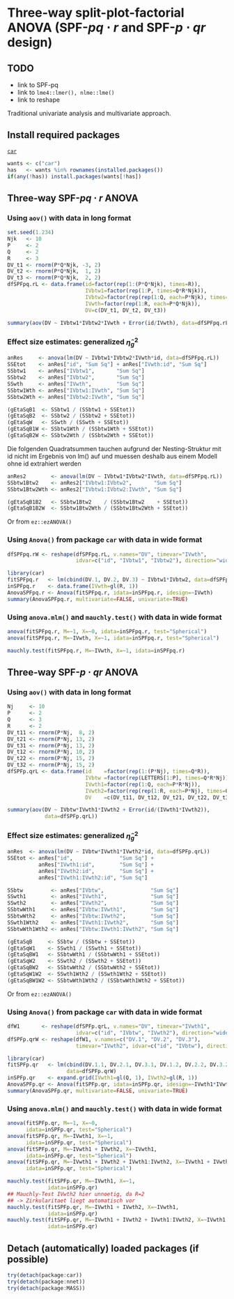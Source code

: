 Three-way split-plot-factorial ANOVA (SPF-$pq \cdot r$ and SPF-$p \cdot qr$ design)
=========================

TODO
-------------------------

 - link to SPF-pq
 - link to `lme4::lmer(), nlme::lme()`
 - link to reshape

Traditional univariate analysis and multivariate approach.

Install required packages
-------------------------

[`car`](http://cran.r-project.org/package=car)

```r
wants <- c("car")
has   <- wants %in% rownames(installed.packages())
if(any(!has)) install.packages(wants[!has])
```

Three-way SPF-$pq \cdot r$ ANOVA
-------------------------

### Using `aov()` with data in long format

```r
set.seed(1.234)
Njk   <- 10
P     <- 2
Q     <- 2
R     <- 3
DV_t1 <- rnorm(P*Q*Njk, -3, 2)
DV_t2 <- rnorm(P*Q*Njk,  1, 2)
DV_t3 <- rnorm(P*Q*Njk,  2, 2)
dfSPFpq.rL <- data.frame(id=factor(rep(1:(P*Q*Njk), times=R)),
                         IVbtw1=factor(rep(1:P, times=Q*R*Njk)),
                         IVbtw2=factor(rep(rep(1:Q, each=P*Njk), times=R)),
                         IVwth=factor(rep(1:R, each=P*Q*Njk)),
                         DV=c(DV_t1, DV_t2, DV_t3))
```

```r
summary(aov(DV ~ IVbtw1*IVbtw2*IVwth + Error(id/IVwth), data=dfSPFpq.rL))
```

### Effect size estimates: generalized $\hat{\eta}_{g}^{2}$

```r
anRes     <- anova(lm(DV ~ IVbtw1*IVbtw2*IVwth*id, data=dfSPFpq.rL))
SSEtot    <- anRes["id", "Sum Sq"] + anRes["IVwth:id", "Sum Sq"]
SSbtw1    <- anRes["IVbtw1",       "Sum Sq"]
SSbtw2    <- anRes["IVbtw2",       "Sum Sq"]
SSwth     <- anRes["IVwth",        "Sum Sq"]
SSbtw1Wth <- anRes["IVbtw1:IVwth", "Sum Sq"]
SSbtw2Wth <- anRes["IVbtw2:IVwth", "Sum Sq"]
```

```r
(gEtaSqB1  <- SSbtw1 / (SSbtw1 + SSEtot))
(gEtaSqB2  <- SSbtw2 / (SSbtw2 + SSEtot))
(gEtaSqW   <- SSwth / (SSwth + SSEtot))
(gEtaSqB1W <- SSbtw1Wth / (SSbtw1Wth + SSEtot))
(gEtaSqB2W <- SSbtw2Wth / (SSbtw2Wth + SSEtot))
```

Die folgenden Quadratsummen tauchen aufgrund der Nesting-Struktur
mit id nicht im Ergebnis von lm() auf und muessen deshalb aus einem
Modell ohne id extrahiert werden

```r
anRes2        <- anova(lm(DV ~ IVbtw1*IVbtw2*IVwth, data=dfSPFpq.rL))
SSbtw1Btw2    <- anRes2["IVbtw1:IVbtw2",       "Sum Sq"]
SSbtw1Btw2Wth <- anRes2["IVbtw1:IVbtw2:IVwth", "Sum Sq"]
```

```r
(gEtaSqB1B2   <- SSbtw1Btw2    / (SSbtw1Btw2    + SSEtot))
(gEtaSqB1B2W  <- SSbtw1Btw2Wth / (SSbtw1Btw2Wth + SSEtot))
```

Or from `ez::ezANOVA()`

### Using `Anova()` from package `car` with data in wide format

```r
dfSPFpq.rW <- reshape(dfSPFpq.rL, v.names="DV", timevar="IVwth",
                      idvar=c("id", "IVbtw1", "IVbtw2"), direction="wide")
```

```r
library(car)
fitSPFpq.r   <- lm(cbind(DV.1, DV.2, DV.3) ~ IVbtw1*IVbtw2, data=dfSPFpq.rW)
inSPFpq.r    <- data.frame(IVwth=gl(R, 1))
AnovaSPFpq.r <- Anova(fitSPFpq.r, idata=inSPFpq.r, idesign=~IVwth)
summary(AnovaSPFpq.r, multivariate=FALSE, univariate=TRUE)
```

### Using `anova.mlm()` and `mauchly.test()` with data in wide format

```r
anova(fitSPFpq.r, M=~1, X=~0, idata=inSPFpq.r, test="Spherical")
anova(fitSPFpq.r, M=~IVwth, X=~1, idata=inSPFpq.r, test="Spherical")
```

```r
mauchly.test(fitSPFpq.r, M=~IVwth, X=~1, idata=inSPFpq.r)
```

Three-way SPF-$p \cdot qr$ ANOVA
-------------------------

### Using `aov()` with data in long format

```r
Nj     <- 10
P      <- 2
Q      <- 3
R      <- 2
DV_t11 <- rnorm(P*Nj,  8, 2)
DV_t21 <- rnorm(P*Nj, 13, 2)
DV_t31 <- rnorm(P*Nj, 13, 2)
DV_t12 <- rnorm(P*Nj, 10, 2)
DV_t22 <- rnorm(P*Nj, 15, 2)
DV_t32 <- rnorm(P*Nj, 15, 2)
dfSPFp.qrL <- data.frame(id    =factor(rep(1:(P*Nj), times=Q*R)),
                         IVbtw =factor(rep(LETTERS[1:P], times=Q*R*Nj)),
                         IVwth1=factor(rep(1:Q, each=P*R*Nj)),
                         IVwth2=factor(rep(rep(1:R, each=P*Nj), times=Q)),
                         DV    =c(DV_t11, DV_t12, DV_t21, DV_t22, DV_t31, DV_t32))
```

```r
summary(aov(DV ~ IVbtw*IVwth1*IVwth2 + Error(id/(IVwth1*IVwth2)),
            data=dfSPFp.qrL))
```

### Effect size estimates: generalized $\hat{\eta}_{g}^{2}$

```r
anRes  <- anova(lm(DV ~ IVbtw*IVwth1*IVwth2*id, data=dfSPFp.qrL))
SSEtot <- anRes["id",               "Sum Sq"] +
          anRes["IVwth1:id",        "Sum Sq"] +
          anRes["IVwth2:id",        "Sum Sq"] +
          anRes["IVwth1:IVwth2:id", "Sum Sq"]
```

```r
SSbtw         <- anRes["IVbtw",               "Sum Sq"]
SSwth1        <- anRes["IVwth1",              "Sum Sq"]
SSwth2        <- anRes["IVwth2",              "Sum Sq"]
SSbtwWth1     <- anRes["IVbtw:IVwth1",        "Sum Sq"]
SSbtwWth2     <- anRes["IVbtw:IVwth2",        "Sum Sq"]
SSwth1Wth2    <- anRes["IVwth1:IVwth2",       "Sum Sq"]
SSbtwWth1Wth2 <- anRes["IVbtw:IVwth1:IVwth2", "Sum Sq"]
```

```r
(gEtaSqB     <- SSbtw / (SSbtw + SSEtot))
(gEtaSqW1    <- SSwth1 / (SSwth1 + SSEtot))
(gEtaSqBW1   <- SSbtwWth1 / (SSbtwWth1 + SSEtot))
(gEtaSqW2    <- SSwth2 / (SSwth2 + SSEtot))
(gEtaSqBW2   <- SSbtwWth2 / (SSbtwWth2 + SSEtot))
(gEtaSqW1W2  <- SSwth1Wth2 / (SSwth1Wth2 + SSEtot))
(gEtaSqBW1W2 <- SSbtwWth1Wth2 / (SSbtwWth1Wth2 + SSEtot))
```

Or from `ez::ezANOVA()`

### Using `Anova()` from package `car` with data in wide format

```r
dfW1       <- reshape(dfSPFp.qrL, v.names="DV", timevar="IVwth1",
                      idvar=c("id", "IVbtw", "IVwth2"), direction="wide")
dfSPFp.qrW <- reshape(dfW1, v.names=c("DV.1", "DV.2", "DV.3"),
                      timevar="IVwth2", idvar=c("id", "IVbtw"), direction="wide")
```

```r
library(car)
fitSPFp.qr   <- lm(cbind(DV.1.1, DV.2.1, DV.3.1, DV.1.2, DV.2.2, DV.3.2) ~ IVbtw,
                   data=dfSPFp.qrW)
inSPFp.qr    <- expand.grid(IVwth1=gl(Q, 1), IVwth2=gl(R, 1))
AnovaSPFp.qr <- Anova(fitSPFp.qr, idata=inSPFp.qr, idesign=~IVwth1*IVwth2)
summary(AnovaSPFp.qr, multivariate=FALSE, univariate=TRUE)
```

### Using `anova.mlm()` and `mauchly.test()` with data in wide format

```r
anova(fitSPFp.qr, M=~1, X=~0,
      idata=inSPFp.qr, test="Spherical")
anova(fitSPFp.qr, M=~IVwth1, X=~1,
      idata=inSPFp.qr, test="Spherical")
anova(fitSPFp.qr, M=~IVwth1 + IVwth2, X=~IVwth1,
      idata=inSPFp.qr, test="Spherical")
anova(fitSPFp.qr, M=~IVwth1 + IVwth2 + IVwth1:IVwth2, X=~IVwth1 + IVwth2,
      idata=inSPFp.qr, test="Spherical")
```

```r
mauchly.test(fitSPFp.qr, M=~IVwth1, X=~1,
             idata=inSPFp.qr)
## Mauchly-Test IVwth2 hier unnoetig, da R=2
## -> Zirkularitaet liegt automatisch vor
mauchly.test(fitSPFp.qr, M=~IVwth1 + IVwth2, X=~IVwth1,
             idata=inSPFp.qr)
mauchly.test(fitSPFp.qr, M=~IVwth1 + IVwth2 + IVwth1:IVwth2, X=~IVwth1 + IVwth2,
             idata=inSPFp.qr)
```

Detach (automatically) loaded packages (if possible)
-------------------------

```r
try(detach(package:car))
try(detach(package:nnet))
try(detach(package:MASS))
```
